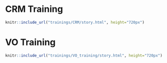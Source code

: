 # CRM Training

```r
knitr::include_url("trainings/CRM/story.html", height="720px")
```

# VO Training

```r
knitr::include_url("trainings/VO_training/story.html", height="720px")
```